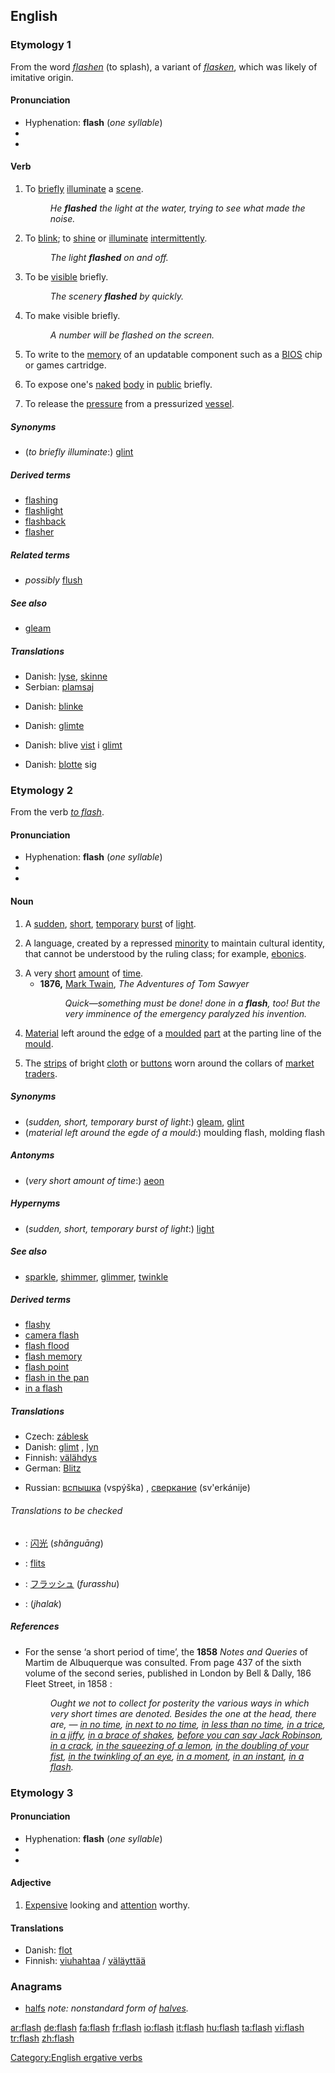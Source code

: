 {{wikipedia}}
==English==

===Etymology 1===
From the {{ME.}} word ''[[flashen]]'' (to splash), a variant of ''[[flasken]]'', which was likely of imitative origin.

====Pronunciation====
*Hyphenation: '''flash''' (''one syllable'')
*{{rhymes|æʃ}}
*{{audio|en-us-flash.ogg|Audio (US)}}

====Verb====
{{en-verb|flash|es}}

# To [[brief]]ly [[illuminate]] a [[scene]].
#:''He '''flashed''' the light at the water, trying to see what made the noise.''
# To [[blink]]; to [[shine]] or [[illuminate]] [[intermittent]]ly.
#:''The light '''flashed''' on and off.''
# To be [[visible]] briefly.
#:''The scenery '''flashed''' by quickly.''
# To make visible briefly.
#:''A number will be flashed on the screen.''
# {{computing}} To write to the [[memory]] of an updatable component such as a [[BIOS]] chip or games cartridge.
# {{colloquial}} To expose one's [[naked]] [[body]] in [[public]] briefly.
# {{metallurgy}} To release the [[pressure]] from a pressurized [[vessel]].

=====Synonyms=====
*(''to briefly illuminate'':) [[glint]]

=====Derived terms=====
*[[flashing]]
*[[flashlight]]
*[[flashback]]
*[[flasher]]

=====Related terms=====
*''possibly'' [[flush]]

=====See also=====
*[[gleam]]

=====Translations=====
{{trans-top|briefly illuminate a scene}}
*Danish: [[lyse]], [[skinne]]
*Serbian: [[plamsaj]]
{{trans-mid}}
{{trans-bottom}}

{{trans-top|blink}}
*Danish: [[blinke]]
{{trans-mid}}
{{trans-bottom}}

{{trans-top|be visible briefly}}
*Danish: [[glimte]]
{{trans-mid}}
{{trans-bottom}}

{{trans-top|make visible briefly}}
*Danish: blive [[vise|vist]] i [[glimt]]
{{trans-mid}}
{{trans-bottom}}

{{trans-top|expose one's naked body briefly in public}}
*Danish: [[blotte]] sig
{{trans-mid}}
{{trans-bottom}}

===Etymology 2===
From the verb ''[[flash#Verb|to flash]]''.

====Pronunciation====
*Hyphenation: '''flash''' (''one syllable'')
*{{rhymes|æʃ}}
*{{audio|en-us-flash.ogg|Audio (US)}}

====Noun====
{{en-noun|flashes}}

# A [[sudden]], [[short]], [[temporary]] [[burst]] of [[light]].
# {{linguistics}} A language, created by a repressed [[minority]] to maintain cultural identity, that cannot be understood by the ruling class; for example, [[Ebonics|ebonics]].
# A very [[short]] [[amount]] of [[time]].
#*'''1876,''' [[w:Mark Twain|Mark Twain]], ''The Adventures of Tom Sawyer''
#*:''Quick—something must be done! done in a '''flash''', too! But the very imminence of the emergency paralyzed his invention.''
# [[material|Material]] left around the [[edge]] of a [[mould|moulded]] [[part]] at the parting line of the [[mould]].
# {{Cockney}} The [[strips]] of bright [[cloth]] or [[buttons]] worn around the collars of [[market]] [[traders]].

=====Synonyms=====
*(''sudden, short, temporary burst of light'':) [[gleam]], [[glint]]
*(''material left around the egde of a mould'':) moulding flash, molding flash

=====Antonyms=====
*(''very short amount of time'':) [[aeon]]

=====Hypernyms=====
*(''sudden, short, temporary burst of light'':) [[light]]

=====See also=====
*[[sparkle]], [[shimmer]], [[glimmer]], [[twinkle]]

=====Derived terms=====
*[[flashy]]
*[[camera flash]]
*[[flash flood]]
*[[flash memory]]
*[[flash point]]
*[[flash in the pan]]
*[[in a flash]]

=====Translations=====
{{trans-top|burst of light}}
*Czech: [[záblesk]] {{m}}
*Danish: [[glimt]] {{n}}, [[lyn]] {{n}}
*Finnish: [[välähdys]]
*German: [[Blitz]] {{m}}
{{trans-mid}}
*Russian: [[вспышка]] (vspýška) {{f}}, [[сверкание]] (sv'erkánije) {{n}}
{{trans-bottom}}

======Translations to be checked======
{{checktrans}}
{{trans-top|Translations to be checked}}
*{{ttbc|Chinese}}: [[闪光]] (''shǎnguāng'')
*{{ttbc|Dutch}}: [[flits]] {{f}}
{{trans-mid}}
*{{ttbc|Japanese}}: [[フラッシュ]] (''furasshu'')
*{{ttbc|Urdu}}: (''jhalak'')
{{trans-bottom}}

=====References=====
*For the sense ‘a short period of time’, the '''1858''' ''Notes and Queries'' of Martim de Albuquerque was consulted. From page 437 of the sixth volume of the second series, published in London by Bell & Dally, 186 Fleet Street, in 1858 :
*:''Ought we not to collect for posterity the various ways in which very short times are denoted. Besides the one at the head, there are, — [[in no time]], [[in next to no time]], [[in less than no time]], [[in a trice]], [[in a jiffy]], [[in a brace of shakes]], [[before you can say Jack Robinson]], [[in a crack]], [[in the squeezing of a lemon]], [[in the doubling of your fist]], [[in the twinkling of an eye]], [[in a moment]], [[in an instant]], [[in a flash]].''

===Etymology 3===
{{etystub}}

====Pronunciation====
*Hyphenation: '''flash''' (''one syllable'')
*{{rhymes|æʃ}}
*{{audio|en-us-flash.ogg|Audio (US)}}

====Adjective====
{{en-adj}}

# {{context|UK|and|NZ|slang}} [[expensive|Expensive]] looking and [[attention]] worthy.

====Translations====
{{rfc-level|Translations at L3+ (AutoFormat would have corrected level of Translations)}}
{{trans-top|expensive looking and attention worthy}}
*Danish: [[flot]]
*Finnish: [[viuhahtaa]]  / [[väläyttää]]
{{trans-mid}}
{{trans-bottom}}

===Anagrams===
*[[halfs]] ''note: nonstandard form of [[halves]].''

[[Category:English ergative verbs]]

[[ar:flash]]
[[de:flash]]
[[fa:flash]]
[[fr:flash]]
[[io:flash]]
[[it:flash]]
[[hu:flash]]
[[ta:flash]]
[[vi:flash]]
[[tr:flash]]
[[zh:flash]]